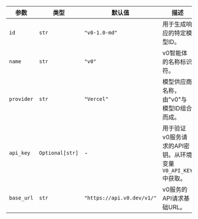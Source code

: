 | 参数         | 类型              | 默认值                     | 描述                                                                                                             |
| ------------ | ----------------- | ------------------------- | --------------------------------------------------------------------------------------------------------------- |
| `id`       | `str`           | `"v0-1.0-md"`              | 用于生成响应的特定模型ID。                                                                                      |
| `name`     | `str`           | `"v0"`                    | v0智能体的名称标识符。                                                                                          |
| `provider` | `str`           | `"Vercel"`                 | 模型供应商名称，由"v0"与模型ID组合而成。                                                                        |
| `api_key`  | `Optional[str]` | -                          | 用于验证v0服务请求的API密钥。从环境变量`V0_API_KEY`中获取。                                                 |
| `base_url` | `str`           | `"https://api.v0.dev/v1/"` | v0服务的API请求基础URL。                                                                                        |